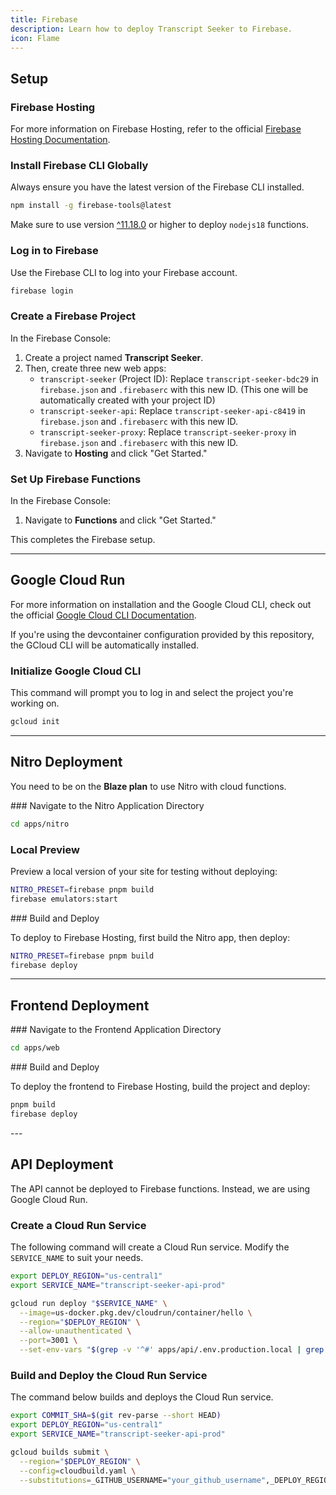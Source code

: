 ```yaml
---
title: Firebase
description: Learn how to deploy Transcript Seeker to Firebase.
icon: Flame
---
```



## Setup

### Firebase Hosting

For more information on Firebase Hosting, refer to the official [Firebase Hosting Documentation](https://firebase.google.com/docs/hosting).

<Steps>

<Step>

### Install Firebase CLI Globally

Always ensure you have the latest version of the Firebase CLI installed.

```bash title="Terminal"
npm install -g firebase-tools@latest
```

<Callout> Make sure to use version [^11.18.0](https://github.com/firebase/firebase-tools/releases/tag/v11.18.0) or higher to deploy `nodejs18` functions. </Callout>

</Step>

<Step>

### Log in to Firebase

Use the Firebase CLI to log into your Firebase account.

```bash title="Terminal"
firebase login
```

</Step>

<Step>

### Create a Firebase Project

In the Firebase Console:

1. Create a project named **Transcript Seeker**.
2. Then, create three new web apps:
    - `transcript-seeker` (Project ID): Replace `transcript-seeker-bdc29` in `firebase.json` and `.firebaserc` with this new ID. (This one will be automatically created with your project ID)
    - `transcript-seeker-api`: Replace `transcript-seeker-api-c8419` in `firebase.json` and `.firebaserc` with this new ID.
    - `transcript-seeker-proxy`: Replace `transcript-seeker-proxy` in `firebase.json` and `.firebaserc` with this new ID.
3. Navigate to **Hosting** and click "Get Started."

</Step>

<Step>

### Set Up Firebase Functions

In the Firebase Console:

1. Navigate to **Functions** and click "Get Started."

This completes the Firebase setup.

</Step>

</Steps>

---

## Google Cloud Run

For more information on installation and the Google Cloud CLI, check out the official [Google Cloud CLI Documentation](https://cloud.google.com/sdk/docs/install#deb).

<Callout>
If you're using the devcontainer configuration provided by this repository, the GCloud CLI will be automatically installed.
</Callout>

### Initialize Google Cloud CLI

This command will prompt you to log in and select the project you're working on.

```bash title="Terminal"
gcloud init
```

---

## Nitro Deployment

<Callout>You need to be on the **Blaze plan** to use Nitro with cloud functions.</Callout>


<Steps>

<Step>
### Navigate to the Nitro Application Directory

```bash title="Terminal"
cd apps/nitro
```
</Step>

<Step>

### Local Preview

Preview a local version of your site for testing without deploying:

```bash title="Terminal"
NITRO_PRESET=firebase pnpm build
firebase emulators:start
```
</Step>


<Step>
###  Build and Deploy

To deploy to Firebase Hosting, first build the Nitro app, then deploy:

```bash title="Terminal"
NITRO_PRESET=firebase pnpm build
firebase deploy
```
</Step>
</Steps>

---

## Frontend Deployment
<Steps>

<Step>
### Navigate to the Frontend Application Directory

```bash title="Terminal"
cd apps/web
```
</Step>

<Step>
### Build and Deploy

To deploy the frontend to Firebase Hosting, build the project and deploy:

```bash title="Terminal"
pnpm build
firebase deploy
```
</Step>
</Steps>
---

## API Deployment

<Callout>
The API cannot be deployed to Firebase functions. Instead, we are using Google Cloud Run.
</Callout>

<Steps>

<Step>

### Create a Cloud Run Service

The following command will create a Cloud Run service. Modify the `SERVICE_NAME` to suit your needs.

```bash title="Terminal"
export DEPLOY_REGION="us-central1"
export SERVICE_NAME="transcript-seeker-api-prod"

gcloud run deploy "$SERVICE_NAME" \
  --image=us-docker.pkg.dev/cloudrun/container/hello \
  --region="$DEPLOY_REGION" \
  --allow-unauthenticated \
  --port=3001 \
  --set-env-vars "$(grep -v '^#' apps/api/.env.production.local | grep -v '^\s*$' | sed 's/=\s*"\(.*\)"$/=\1/' | tr '\n' ',' | sed 's/,$//')"
```

</Step>

<Step>

### Build and Deploy the Cloud Run Service

The command below builds and deploys the Cloud Run service.

```bash title="Terminal"
export COMMIT_SHA=$(git rev-parse --short HEAD)
export DEPLOY_REGION="us-central1"
export SERVICE_NAME="transcript-seeker-api-prod"

gcloud builds submit \
  --region="$DEPLOY_REGION" \
  --config=cloudbuild.yaml \
  --substitutions=_GITHUB_USERNAME="your_github_username",_DEPLOY_REGION="$DEPLOY_REGION",_SERVICE_NAME="$SERVICE_NAME",COMMIT_SHA="$COMMIT_SHA"
```

</Step>

</Steps>
